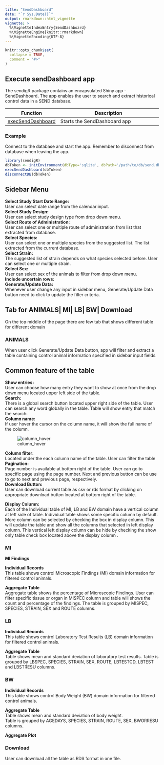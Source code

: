 ```yaml
---
title: "SendDashboard"
date: "`r Sys.Date()`"
output: rmarkdown::html_vignette
vignette: >
  %\VignetteIndexEntry{SendDashboard}
  %\VignetteEngine{knitr::rmarkdown}
  %\VignetteEncoding{UTF-8}
---
```


```r
knitr::opts_chunk$set(
  collapse = TRUE,
  comment = "#>"
)
```


## Execute sendDashboard app

The sendigR package contains an encapsulated Shiny app - SendDashboard. The app enables the user to search and extract historical control data in a SEND database.


| Function | Description |
|-|------------|
| [execSendDashboard](../reference/execSendDashboard.html) |Starts the SendDashboard app | 


### Example 

Connect to the database and start the app.
Remember to disconnect from database when leaving the app.
```R
library(sendigR)
dbToken <- initEnvironment(dbType='sqlite', dbPath='/path/to/db/send.db')
execSendDashboard(dbToken)
disconnectDB(dbToken)
```

## Sidebar Menu

__Select Study Start Date Range:__  
User can select date range from the calendar input.  
__Select Study Design:__  
User can select study design type from drop down menu.  
__Select Route of Administration:__      
User can select one or multiple route of administration from list that extracted from database.   
__Select Species:__  
User can select one or multiple species from the suggested list. The list extracted from the current database.  
__Select Strain:__  
The suggested list of strain depends on what species selected before. User can select one or multiple strain.  
__Select Sex:__  
User can select sex of the animals to filter from drop down menu.  
__Include uncertain rows:__  
__Generate/Update Data:__  
Whenever user change any input in sidebar menu, Generate/Update Data button need to click to update the filter criteria.

## Tab for ANIMALS| MI| LB| BW| Download  

On the top middle of the page there are few tab that shows different table for different domain

### ANIMALS  
When user click Generate/Update Data button, app will filter and extract a table containing control animal information specified in sidebar input fields.

## Common feature of the table

__Show entries:__  
User can choose how many entry they want to show at once from the drop down menu located upper left side of the table.  
__Search:__  
There is a global search button located upper right side of the table. User can search any word globally in the table. Table will show entry that match the search.  
__Column name:__  
If user hover the cursor on the column name, it will show the full name of the column.  



![column_hover](https://user-images.githubusercontent.com/31291716/177578200-26199228-d425-4256-8719-d8f0fed92fc5.gif)



__Column filter:__    
Located under the each column name of the table. User can filter the table     
__Pagination:__  
Page number is available at bottom right of the table. User can go to specific page using the page number. Next and previous button can be use to go to next and previous page, respectively.  
__Download Button:__  
User can download current table as csv or rds format by clicking on appropriate download button located at bottom right of the table.  

__Display Column:__  
Each of the Individual table of MI, LB and BW domain have a vertical column at left side of table. Individual table shows some specific column by default. More column can be selected by checking the box in display column. This will update the table and show all the columns that selected in left display column. This vertical left display column can be hide by checking the show only table check box located above the display column
.  
 
### MI

__MI Findings__  

__Individual Records__  
This table shows control Microscopic Findings (MI) domain information for filtered control animals.    

__Aggregate Table__  
Aggregate table shows the percentage of Microscopic Findings.
User can filter specific tissue or organ in MISPEC column and table will shows the count and percentage of the findings. The table is grouped by MISPEC, SPECIES, STRAIN, SEX and ROUTE columns.   

### LB

__Individual Records__  
This table shows control Laboratory Test Results (LB) domain information for filtered control animals.   

__Aggregate Table__  
Table shows mean and standard deviation of laboratory test results.
Table is grouped by LBSPEC, SPECIES, STRAIN, SEX, ROUTE, LBTESTCD, LBTEST and LBSTRESU columns.    

### BW

__Individual Records__  
This table shows control Body Weight (BW) domain information for filtered control animals.    

__Aggregate Table__  
Table shows mean and standard deviation of body weight.  
Table is grouped by AGEDAYS, SPECIES, STRAIN, ROUTE, SEX, BWORRESU columns.   

__Aggregate Plot__  

### Download  
User can download all the table as RDS format in one file.  









